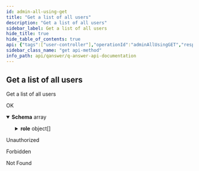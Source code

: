 ```yaml
---
id: admin-all-using-get
title: "Get a list of all users"
description: "Get a list of all users"
sidebar_label: Get a list of all users
hide_title: true
hide_table_of_contents: true
api: {"tags":["user-controller"],"operationId":"adminAllUsingGET","responses":{"200":{"description":"OK","content":{"*/*":{"schema":{"type":"array","items":{"type":"object","properties":{"id":{"type":"integer","format":"int64"},"joinedAt":{"type":"string","format":"date-time"},"lastLogin":{"type":"string","format":"date-time"},"name":{"type":"string"},"quotaKBSize":{"type":"integer","format":"int64"},"quotaKBnumber":{"type":"integer","format":"int32"},"role":{"type":"array","items":{"type":"object","properties":{"id":{"type":"integer","format":"int64"},"name":{"type":"string","enum":["ROLE_USER","ROLE_ADMIN"]}},"title":"Role"}},"username":{"type":"string"}},"title":"UserProfile"}}}}},"401":{"description":"Unauthorized"},"403":{"description":"Forbidden"},"404":{"description":"Not Found"}},"security":[{"JWT":[]}],"deprecated":false,"description":"Get a list of all users","method":"get","path":"/api/user/admin/all","servers":[{"url":"//qanswer-core1.univ-st-etienne.fr"}],"securitySchemes":{"JWT":{"type":"apiKey","name":"Authorization","in":"header"}},"info":{"description":"APIs provided by QAnswer","version":"1.0","title":"QAnswer: Api Documentation","contact":{"name":"QAnswer","url":"www.the-qa-company.com","email":"info@qanswer.eu"}},"postman":{"name":"Get a list of all users","description":{"type":"text/plain"},"url":{"path":["api","user","admin","all"],"host":["{{baseUrl}}"],"query":[],"variable":[]},"header":[{"key":"Accept","value":"*/*"}],"method":"GET","auth":{"type":"apikey","apikey":[{"type":"any","value":"Authorization","key":"key"},{"type":"any","value":"<API Key>","key":"value"},{"type":"any","value":"header","key":"in"}]}}}
sidebar_class_name: "get api-method"
info_path: api/qanswer/q-answer-api-documentation
---
```



## Get a list of all users



Get a list of all users

<div><ApiTabs><TabItem label={"200"} value={"200"}><div>

OK

</div><div><MimeTabs groupId={"mime-type"}><TabItem label={"*/*"} value={"*/*"}><SchemaTabs groupId={"schema-tabs"}><TabItem label={"Schema"} value={"Schema"}><details style={{}} data-collapsed={false} open={true}><summary style={{"textAlign":"left"}}><strong>Schema</strong><span style={{"opacity":"0.6"}}> array</span></summary><div style={{"textAlign":"left","marginLeft":"1rem"}}></div><ul style={{"marginLeft":"1rem"}}><SchemaItem collapsible={false} name={"id"} required={false} schemaDescription={undefined} schemaName={"int64"} qualifierMessage={undefined} defaultValue={undefined}></SchemaItem><SchemaItem collapsible={false} name={"joinedAt"} required={false} schemaDescription={undefined} schemaName={"date-time"} qualifierMessage={undefined} defaultValue={undefined}></SchemaItem><SchemaItem collapsible={false} name={"lastLogin"} required={false} schemaDescription={undefined} schemaName={"date-time"} qualifierMessage={undefined} defaultValue={undefined}></SchemaItem><SchemaItem collapsible={false} name={"name"} required={false} schemaDescription={undefined} schemaName={"string"} qualifierMessage={undefined} defaultValue={undefined}></SchemaItem><SchemaItem collapsible={false} name={"quotaKBSize"} required={false} schemaDescription={undefined} schemaName={"int64"} qualifierMessage={undefined} defaultValue={undefined}></SchemaItem><SchemaItem collapsible={false} name={"quotaKBnumber"} required={false} schemaDescription={undefined} schemaName={"int32"} qualifierMessage={undefined} defaultValue={undefined}></SchemaItem><SchemaItem collapsible={true} className={"schemaItem"}><details style={{}}><summary style={{}}><strong>role</strong><span style={{"opacity":"0.6"}}> object[]</span></summary><div style={{"marginLeft":"1rem"}}><SchemaItem collapsible={false} name={"id"} required={false} schemaDescription={undefined} schemaName={"int64"} qualifierMessage={undefined} defaultValue={undefined}></SchemaItem><SchemaItem collapsible={false} name={"name"} required={false} schemaDescription={undefined} schemaName={"string"} qualifierMessage={"**Possible values:** [`ROLE_USER`, `ROLE_ADMIN`]"} defaultValue={undefined}></SchemaItem></div></details></SchemaItem><SchemaItem collapsible={false} name={"username"} required={false} schemaDescription={undefined} schemaName={"string"} qualifierMessage={undefined} defaultValue={undefined}></SchemaItem></ul></details></TabItem><TabItem label={"Example (from schema)"} value={"Example (from schema)"}><ResponseSamples responseExample={"[\n  {\n    \"id\": 0,\n    \"joinedAt\": \"2022-10-06\",\n    \"lastLogin\": \"2022-10-06\",\n    \"name\": \"string\",\n    \"quotaKBSize\": 0,\n    \"quotaKBnumber\": 0,\n    \"role\": [\n      {\n        \"id\": 0,\n        \"name\": \"ROLE_USER\"\n      }\n    ],\n    \"username\": \"string\"\n  }\n]"} language={"json"}></ResponseSamples></TabItem></SchemaTabs></TabItem></MimeTabs></div></TabItem><TabItem label={"401"} value={"401"}><div>

Unauthorized

</div><div></div></TabItem><TabItem label={"403"} value={"403"}><div>

Forbidden

</div><div></div></TabItem><TabItem label={"404"} value={"404"}><div>

Not Found

</div><div></div></TabItem></ApiTabs></div>
      